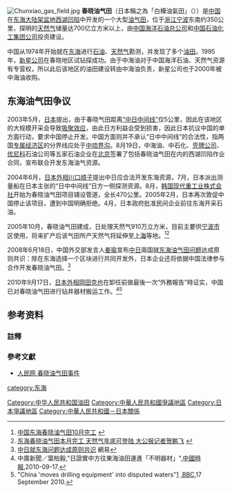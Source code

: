{{update|time=2017-11-19T14:07:58+00:00}}
[[File:Chunxiao_gas_field.jpg|thumb]]
'''春晓油气田'''（日本稱之為「白樺油氣田」（{{lang|ja|白樺ガス田}}））是[[中国|中国]]在[[东海大陆架盆地|东海大陆架盆地]][[西湖凹陷|西湖凹陷]]中开发的一个大型[[油气田|油气田]]，位于[[浙江|浙江]][[宁波|宁波]]东南约350公里，探明的[[天然气|天然气]]储量达700亿立方米以上，由[[中国海洋石油总公司|中国海洋石油总公司]]和[[中国石油化工集团公司|中国石油化工集团公司]]投资建设。

中国从1974年开始就在[[东海|东海]]进行[[石油|石油]]、[[天然气|天然气]]勘测，并发现了多个[[油田|油田]]。1995年，[[新星公司|新星公司]]在春晓地区试钻探成功。由于中海油对于中国海洋石油、天然气资源有专营权，所以此后该地区的油田建设转由中海油负责，新星公司也于2000年被中海油收购。

== 东海油气田争议 ==
{{主条目|东海油气田问题}}
{{并列图像
 | 对齐方式  = right
 | direction = vertical
 | width     = 125
 | image1    =
 | width1    = 125
 | caption1  = [http://www.chinagasmap.com/theprojects/offshoregasfieldsc.htm 春晓油气田群天然气的开采和集输]
 | image2    = Linghai Jixian.png
 | width2    = 125
 | caption2  = 此海拔高度图突出[[中华人民共和国|中方]]以[[中琉界沟|中琉界沟]]为中日[[专属经济区|专属经济区]]界线的立场
 | image3    =
 | width3    = 125
 | caption3  = 此图突出[[日本|日方]]以距离各国[[领海基线|领海基线]]相等的日中中间线为日中[[专属经济区|专属经济区]]界线的立场
}}
2003年5月，[[日本|日本]]提出，由于春晓气田距离[[中日中间线|“中日中间线”]]仅5公里，因此在该地区的大规模开采会导致[[吸聚效应|吸聚效应]]，由此日方利益会受到损害，因此日本抗议中国的单方面行动，要求中国停止开发。中国方面则并不承认“日中中间线”的合法性，指两国[[专属经济区|专属经济区]]的分界线应处于[[中琉界沟|中琉界沟]]。8月19日，中海油、中石化、[[壳牌公司|壳牌公司]]、[[优尼科|优尼科]]石油公司等五家石油企业在[[北京|北京]]签署了包括春晓油气田在内的西湖凹陷作业合同，宣布联合开发东海油气资源。

2004年6月，[[日本外相|日本外相]][[川口顺子|川口顺子]]提出中日应合法开发东海资源，7月，日本派出测量船在日本主张的“日中中间线”日方一侧探测资源。8月，[[韩国|韩国]][[现代重工业|现代重工业株式会社]]开始为春晓油气田项目铺设管道，全长470公里。2005年2月，日本再次敦促中国停止该项目，遭到中国明确拒绝。4月，日本政府批准民间企业前往东海开采石油。

2005年10月，春晓油气田建成，日处理天然气910万立方米，目前主要供[[宁波市|宁波市]]区使用，将来扩产后该气田所产天然气将延伸至[[上海|上海]]等地。<ref>[http://info.oil.hc360.com/html/001/011/001/113021.htm 中国东海春晓油气田10月完工] {{webarchive|url=https://web.archive.org/web/20061208151824/http://info.oil.hc360.com/HTML/001/011/001/113021.htm |date=2006-12-08 }}</ref><ref>[http://china5e.com/news/oil/200510/200510170115.html 东海春晓油气田本月完工 天然气年底可登陆 大公报记者贺鹏飞] {{webarchive|url=https://web.archive.org/web/20070105182134/http://www.china5e.com/news/oil/200510/200510170115.html |date=2007-01-05 }}</ref>

2008年6月18日，中国外交部发言人[[姜瑜|姜瑜]]宣布[[中国|中]][[日本|日]]兩国就[[东海油气田问题|东海油气田问题]]达成原则共识：除在东海选择一个区块进行共同开发外，日本企业还将依据中国法律参与合作开发春晓油气田。<ref>[http://news.163.com/08/0618/17/4EO4UPBL0001124J.html 中日就东海问题达成原则共识] {{Wayback|url=http://news.163.com/08/0618/17/4EO4UPBL0001124J.html |date=20080619023018 }} 網易</ref>

2010年9月17日，[[日本|日本]][[外務大臣_(日本)|外相]][[岡田克也|岡田克也]]在卸任前做最後一次“外務報告”時证实，中国已对春晓油气田进行钻井器材搬运工作。<ref>中廣新聞／葉柏毅,"日證實中方往東海油田運進「不明器材」"{{cite web |url=http://news.chinatimes.com/mainland/0,5245,50504858x132010091701290,00.html |title=存档副本 |accessdate=2010-09-17 |deadurl=yes |archiveurl=https://web.archive.org/web/20100920093534/http://news.chinatimes.com/mainland/0,5245,50504858x132010091701290,00.html |archivedate=2010-09-20 }},[[中國時報|中國時報]],2010-09-17.</ref><ref>"China 'moves drilling equipment' into disputed waters"[http://www.bbc.co.uk/news/world-asia-pacific-11340220] {{Wayback|url=http://www.bbc.co.uk/news/world-asia-pacific-11340220 |date=20201109004722 }},[[BBC|BBC]],17 September 2010.</ref>

==参考资料==
===註釋===
{{reflist|2}}
===參考文獻===
*[http://japan.people.com.cn/2004/6/16/2004616113212.htm 人民网 春晓油气田事件] {{Wayback|url=http://japan.people.com.cn/2004/6/16/2004616113212.htm |date=20201128053221 }}

{{DEFAULTSORT:Chunxiao}}
[[category:东海|category:东海]]
[[Category:中华人民共和国油田|Category:中华人民共和国油田]]
[[Category:中華人民共和國爭議地區|Category:中華人民共和國爭議地區]]
[[Category:日本爭議地區|Category:日本爭議地區]]
[[Category:中華人民共和國－日本關係|Category:中華人民共和國－日本關係]]